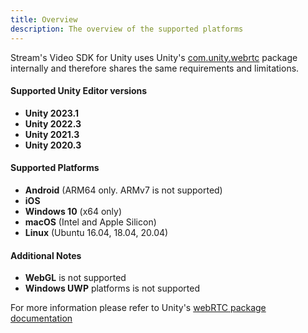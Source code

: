 ```yaml
---
title: Overview
description: The overview of the supported platforms
---
```


Stream's Video SDK for Unity uses Unity's [com.unity.webrtc](https://docs.unity3d.com/Packages/com.unity.webrtc@3.0/) package internally and therefore shares the same requirements and limitations.

#### Supported Unity Editor versions
- **Unity 2023.1**
- **Unity 2022.3**
- **Unity 2021.3**
- **Unity 2020.3**

#### Supported Platforms
- **Android** (ARM64 only. ARMv7 is not supported)
- **iOS**
- **Windows 10** (x64 only)
- **macOS** (Intel and Apple Silicon)
- **Linux** (Ubuntu 16.04, 18.04, 20.04)

#### Additional Notes
- **WebGL** is not supported
- **Windows UWP** platforms is not supported

For more information please refer to Unity's [webRTC package documentation](https://docs.unity3d.com/Packages/com.unity.webrtc@3.0/manual/requirements.html)
